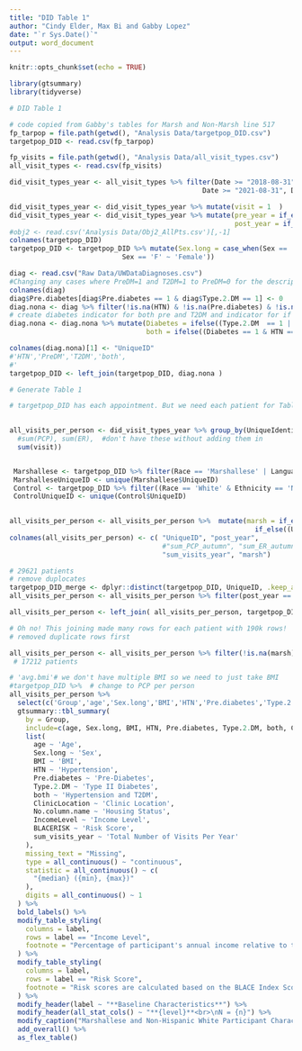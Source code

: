 ```yaml
---
title: "DID Table 1"
author: "Cindy Elder, Max Bi and Gabby Lopez"
date: "`r Sys.Date()`"
output: word_document
---
```


```r
knitr::opts_chunk$set(echo = TRUE)

library(gtsummary)
library(tidyverse)
```

```r
# DID Table 1

# code copied from Gabby's tables for Marsh and Non-Marsh line 517
fp_tarpop = file.path(getwd(), "Analysis Data/targetpop_DID.csv")
targetpop_DID <- read.csv(fp_tarpop) 

fp_visits = file.path(getwd(), "Analysis Data/all_visit_types.csv")
all_visit_types <- read.csv(fp_visits) 

did_visit_types_year <- all_visit_types %>% filter(Date >= "2018-08-31", Date <= "2019-08-31"  | # pretreat
                                                Date >= "2021-08-31", Date <= "2022-08-31") # post treat

did_visit_types_year <- did_visit_types_year %>% mutate(visit = 1  )
did_visit_types_year <- did_visit_types_year %>% mutate(pre_year = if_else((year == 2018 | year == 2019), 1, 0),
                                                        post_year = if_else((year == 2021 | year == 2022), 1, 0) )
#obj2 <- read.csv('Analysis Data/Obj2_AllPts.csv')[,-1]
colnames(targetpop_DID)
targetpop_DID <- targetpop_DID %>% mutate(Sex.long = case_when(Sex == 'M' ~ 'Male',
                            Sex == 'F' ~ 'Female'))

diag <- read.csv("Raw Data/UWDataDiagnoses.csv")
#Changing any cases where PreDM=1 and T2DM=1 to PreDM=0 for the descriptive statistics
colnames(diag)
diag$Pre.diabetes[diag$Pre.diabetes == 1 & diag$Type.2.DM == 1] <- 0
diag.nona <- diag %>% filter(!is.na(HTN) & !is.na(Pre.diabetes) & !is.na(Type.2.DM ))
# create diabetes indicator for both pre and T2DM and indicator for if they have both htn and diabetes
diag.nona <- diag.nona %>% mutate(Diabetes = ifelse((Type.2.DM  == 1 | Type.2.DM == 1), 1, 0),
                                  both = ifelse((Diabetes == 1 & HTN == 1), 1, 0))

colnames(diag.nona)[1] <- "UniqueID" 
#'HTN','PreDM','T2DM','both',
#'
targetpop_DID <- left_join(targetpop_DID, diag.nona )
```


```r
# Generate Table 1

# targetpop_DID has each appointment. But we need each patient for Table 1
                                                                           

all_visits_per_person <- did_visit_types_year %>% group_by(UniqueIdentifier, post_year) %>% summarize(
  #sum(PCP), sum(ER),  #don't have these without adding them in
  sum(visit))


 Marshallese <- targetpop_DID %>% filter(Race == 'Marshallese' | Language == 'Marshallese'| KOHParticipant == 1)
 MarshalleseUniqueID <- unique(Marshallese$UniqueID)
 Control <- targetpop_DID %>% filter((Race == 'White' & Ethnicity == 'Not Hispanic or Latino'))
 ControlUniqueID <- unique(Control$UniqueID)
 

all_visits_per_person <- all_visits_per_person %>%  mutate(marsh = if_else((UniqueIdentifier %in% MarshalleseUniqueID), 1,
                                                             if_else((UniqueIdentifier %in% ControlUniqueID), 0, NA) ) )
colnames(all_visits_per_person) <- c( "UniqueID", "post_year", 
                                      #"sum_PCP_autumn", "sum_ER_autumn",
                                      "sum_visits_year", "marsh")

# 29621 patients
# remove duplocates
targetpop_DID_merge <- dplyr::distinct(targetpop_DID, UniqueID, .keep_all = TRUE)
all_visits_per_person <- all_visits_per_person %>% filter(post_year == 1)

all_visits_per_person <- left_join( all_visits_per_person, targetpop_DID_merge )

# Oh no! This joining made many rows for each patient with 190k rows! 
# removed duplicate rows first

all_visits_per_person <- all_visits_per_person %>% filter(!is.na(marsh))
 # 17212 patients

```


```r
# 'avg.bmi'# we don't have multiple BMI so we need to just take BMI
#targetpop_DID %>%  # change to PCP per person 
all_visits_per_person %>% 
  select(c('Group','age','Sex.long','BMI','HTN','Pre.diabetes','Type.2.DM','both','ClinicLocation','No.column.name','IncomeLevel','BLACERISK', sum_visits_year)) %>%
  gtsummary::tbl_summary(
    by = Group,
    include=c(age, Sex.long, BMI, HTN, Pre.diabetes, Type.2.DM, both, ClinicLocation, No.column.name, IncomeLevel, BLACERISK, sum_visits_year),
    list(
      age ~ 'Age',
      Sex.long ~ 'Sex',
      BMI ~ 'BMI',
      HTN ~ 'Hypertension',
      Pre.diabetes ~ 'Pre-Diabetes',
      Type.2.DM ~ 'Type II Diabetes',
      both ~ 'Hypertension and T2DM',
      ClinicLocation ~ 'Clinic Location',
      No.column.name ~ 'Housing Status',
      IncomeLevel ~ 'Income Level',
      BLACERISK ~ 'Risk Score', 
      sum_visits_year ~ 'Total Number of Visits Per Year'
    ),
    missing_text = "Missing",
    type = all_continuous() ~ "continuous",
    statistic = all_continuous() ~ c(
      "{median} ({min}, {max})"
    ),
    digits = all_continuous() ~ 1
  ) %>%
  bold_labels() %>%
  modify_table_styling(
    columns = label,
    rows = label == "Income Level",
    footnote = "Percentage of participant's annual income relative to the federal poverty line."
  ) %>%
  modify_table_styling(
    columns = label,
    rows = label == "Risk Score",
    footnote = "Risk scores are calculated based on the BLACE Index Scoring Tool. Scores range from 0-19; <8 is low risk, 8-11 is moderate risk, and 12+ is high risk."
  ) %>%
  modify_header(label ~ "**Baseline Characteristics**") %>%
  modify_header(all_stat_cols() ~ "**{level}**<br>\nN = {n}") %>%
  modify_caption("Marshallese and Non-Hispanic White Participant Characteristics") %>%
  add_overall() %>%
  as_flex_table()

```

